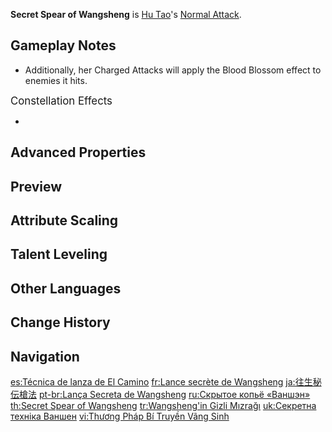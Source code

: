 {{Talent Infobox
|image         = Talent Secret Spear of Wangsheng.png
|character     = Hu Tao
|type          = Normal Attack
|info          = '''Normal Attack'''<br>Performs up to 6 consecutive spear strikes.<br><br>'''Charged Attack'''<br>Consumes a certain amount of Stamina to lunge forward, dealing damage to opponents along the way.<br><br>'''Plunging Attack'''<br>Plunges from mid-air to strike the ground below, damaging opponents along the path and dealing [[AoE]] DMG upon impact.
|hit1          = 46.9–88.44%
|hit2          = 48.3–91.02%
|hit3          = 61.1–115.16%
|hit4          = 65.6–123.82%
|hit5          = 33.3–62.77%+35.2–66.4%
|hit6          = 86.0–162.15%
|charged       = 136.0–256.47%
|chargedStamina= 25
|plunge        = 65.4–123.4%
|plungeLow     = 131–246.76%
|plungeHigh    = 163–308.21%
|scale_att1    = ATK
}}
'''Secret Spear of Wangsheng''' is [[Hu Tao]]'s [[Normal Attack]].

==Gameplay Notes==
*{{Talent Note|conversion|character=Hu Tao|talent=Guide to Afterlife|Pyro|9}} Additionally, her Charged Attacks will apply the Blood Blossom effect to enemies it hits.

;<big>Constellation Effects</big>
*{{Talent Note|constellation|1|Crimson Bouquet}}

==Advanced Properties==
{{Advanced Properties
|title   = Normal Attack 1-Hit
|gu      = 1U
|icdtag  = Normal Attack
|icdtype = 2.5s/3 Hits
|poise   = 35.76
|impulse = 3

|title2   = Normal Attack 2-Hit
|gu2      = 1U
|icdtag2  = Normal Attack
|icdtype2 = 2.5s/3 Hits
|poise2   = 36.88
|impulse2 = 3

|title3   = Normal Attack 3-Hit
|gu3      = 1U
|icdtag3  = Normal Attack
|icdtype3 = 2.5s/3 Hits
|poise3   = 46.64
|impulse3 = 3

|title4   = Normal Attack 4-Hit
|gu4      = 1U
|icdtag4  = Normal Attack
|icdtype4 = 2.5s/3 Hits
|poise4   = 50.08
|impulse4 = 3

|title5   = Normal Attack 5-Hit A
|gu5      = 1U
|icdtag5  = Normal Attack
|icdtype5 = 2.5s/3 Hits
|poise5   = 26.2
|impulse5 = 1

|title6   = Normal Attack 5-Hit B
|gu6      = 1U
|icdtag6  = Normal Attack
|icdtype6 = 2.5s/3 Hits
|poise6   = 26.2
|impulse6 = 4

|title7   = Normal Attack 6-Hit
|gu7      = 1U
|icdtag7  = Normal Attack
|icdtype7 = 2.5s/3 Hits
|poise7   = 65.52
|impulse7 = 6

|title8   = Charged Attack
|gu8      = 1U
|icdtag8  = Charged Attack
|icdtype8 = 0.5s
|poise8   = 120
|impulse8 = 5

|title9   = Plunging Attack Collision
|gu9      = 0U
|icdtag9  = none
|poise9   = 25
|impulse9 = 2

|title10   = Low Plunge
|gu10      = 1U
|icdtag10  = none
|poise10   = 100
|impulse10 = 4
|blunt10   = 1

|title11   = High Plunge
|gu11      = 1U
|icdtag11  = none
|poise11   = 150
|impulse11 = 7
|blunt11   = 1
}}

==Preview==
{{Preview
|file1    = Secret Spear of Wangsheng Normal Preview
|caption1 = Normal Attack

|file2    = Secret Spear of Wangsheng Charged Preview
|caption2 = Charged Attack

|file3    = Secret Spear of Wangsheng Plunging Preview
|caption3 = Plunging Attack
}}
{{clr}}

==Attribute Scaling==
{{Talent Scaling
|talentType=Normal Attack
|levels=11
|order=hit1,hit2,hit3,hit4,hit5,hit6,charged_title,charged,stamina,plunge_title,plunge,plungelow,plungehigh
|titles=1-Hit DMG (%),2-Hit DMG (%),3-Hit DMG (%),4-Hit DMG (%),5-Hit DMG (%),6-Hit DMG (%),Charged Attack,Charged Attack (%),Charged Attack Stamina Cost,Plunging Attack,Plunge DMG (%),Low Plunge DMG (%),High Plunge DMG (%)
|hit1_1=46.89
|hit1_2=50.08
|hit1_3=53.28
|hit1_4=57.54
|hit1_5=60.74
|hit1_6=64.47
|hit1_7=69.26
|hit1_8=74.06
|hit1_9=78.85
|hit1_10=83.65
|hit1_11=88.44
|hit2_1=48.25
|hit2_2=51.54
|hit2_3=54.83
|hit2_4=59.22
|hit2_5=62.51
|hit2_6=66.35
|hit2_7=71.28
|hit2_8=76.22
|hit2_9=81.15
|hit2_10=86.09
|hit2_11=91.02
|hit3_1=61.05
|hit3_2=65.21
|hit3_3=69.38
|hit3_4=74.92
|hit3_5=79.09
|hit3_6=83.94
|hit3_7=90.19
|hit3_8=96.43
|hit3_9=102.68
|hit3_10=108.92
|hit3_11=115.16
|hit4_1=65.64
|hit4_2=70.12
|hit4_3=74.59
|hit4_4=80.56
|hit4_5=85.03
|hit4_6=90.26
|hit4_7=96.97
|hit4_8=103.68
|hit4_9=110.4
|hit4_10=117.11
|hit4_11=123.82
|hit5_1=33.27+35.2
|hit5_2=35.54+37.6
|hit5_3=37.81+40
|hit5_4=40.84+43.2
|hit5_5=43.1+45.6
|hit5_6=45.75+48.4
|hit5_7=49.15+52
|hit5_8=52.56+55.6
|hit5_9=55.96+59.2
|hit5_10=59.36+62.8
|hit5_11=62.77+66.4
|hit6_1=85.96
|hit6_2=91.82
|hit6_3=97.68
|hit6_4=105.49
|hit6_5=111.36
|hit6_6=118.19
|hit6_7=126.98
|hit6_8=135.78
|hit6_9=144.57
|hit6_10=153.36
|hit6_11=162.15
|charged_1=135.96
|charged_2=145.23
|charged_3=154.5
|charged_4=166.86
|charged_5=176.13
|charged_6=186.94
|charged_7=200.85
|charged_8=214.75
|charged_9=228.66
|charged_10=242.56
|charged_11=256.47
|stamina=25
|plunge_1=65.42
|plunge_2=69.88
|plunge_3=74.34
|plunge_4=80.29
|plunge_5=84.75
|plunge_6=89.95
|plunge_7=96.64
|plunge_8=103.33
|plunge_9=110.02
|plunge_10=116.71
|plunge_11=123.4
|plungelow_1=130.81
|plungelow_2=139.73
|plungelow_3=148.65
|plungelow_4=160.54
|plungelow_5=169.46
|plungelow_6=179.86
|plungelow_7=193.24
|plungelow_8=206.62
|plungelow_9=220
|plungelow_10=233.38
|plungelow_11=246.76
|plungehigh_1=163.39
|plungehigh_2=174.53
|plungehigh_3=185.67
|plungehigh_4=200.52
|plungehigh_5=211.66
|plungehigh_6=224.66
|plungehigh_7=241.37
|plungehigh_8=258.08
|plungehigh_9=274.79
|plungehigh_10=291.5
|plungehigh_11=308.21
}}

==Talent Leveling==
{{Talent Upgrade|Hu Tao}}

==Other Languages==
{{Other Languages
|en      = Secret Spear of Wangsheng
|zhs     = 往生秘传枪法
|zhs_rm  = Wǎngshēng Mì Chuán Qiāngfǎ
|zht     = 往生秘傳槍法
|zht_rm  = Wǎngshēng Mì Chuán Qiāngfǎ
|zh_tl   = Wangsheng Secret Spear Technique
|ja      = 往生秘伝槍法
|ja_rm   = Oujou Hiden Souhou
|ja_tl   = Wangsheng Secret Spearmanship
|ko      = 왕생 비법 창술
|ko_tl   = Secret Spear of Wangsheng
|es      = Técnica de lanza de El Camino
|es_tl   = Spear Technique of The Way
|fr      = Lance secrète de Wangsheng
|fr_tl   = Secret Spear of Wangsheng
|ru      = Скрытое копьё «Ваншэн»
|ru_tl   = Secret Spear of "Wangsheng"
|th      = Secret Spear of Wangsheng
|vi      = {{tt|Thương Pháp|枪法}} {{tt|Bí Truyền|秘传}} {{tt|Vãng Sinh|往生}}
|vi_tl   = <!-- same TL with zh_tl -->
|de      = Geheime Wangsheng-Lanzentechnik
|de_tl   = Secret Wangsheng-Spear Technique
|id      = Secret Spear of Wangsheng
|pt      = Lança Secreta de Wangsheng
|pt_tl   = Secret Spear of Wangsheng
|tr      = Wangsheng'in Gizli Mızrağı
|tr_tl   = Wangsheng's Hidden Spear
|it      = Lancia segreta di Wangsheng
|it_tl   = Secret Spear of Wangsheng
}}

==Change History==
{{Change History|1.3}}

==Navigation==
{{Talent Navbox|Hu Tao}}

[[es:Técnica de lanza de El Camino]]
[[fr:Lance secrète de Wangsheng]]
[[ja:往生秘伝槍法]]
[[pt-br:Lança Secreta de Wangsheng]]
[[ru:Скрытое копьё «Ваншэн»]]
[[th:Secret Spear of Wangsheng]]
[[tr:Wangsheng'in Gizli Mızrağı]]
[[uk:Секретна техніка Ваншен]]
[[vi:Thương Pháp Bí Truyền Vãng Sinh]]